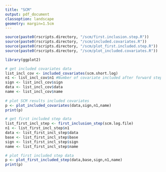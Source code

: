 ```yaml
---
title: "SCM"
output: pdf_document
classoption: landscape
geometry: margin=1.5cm
---
```


```r
source(paste0(rscripts.directory, "/scm/first.inclusion.step.R"))
source(paste0(rscripts.directory, "/scm/included.covariates.R"))
source(paste0(rscripts.directory, "/scm/plot_first.included.step.R"))
source(paste0(rscripts.directory, "/scm/plot_included.covariates.R"))

library(ggplot2)
```

```r
# get included covariates data
list_incl_cov <- included_covariates(scm.short.log)
n1 <- list_incl_cov$n1 #Number of covariate included after forward step
sign <- list_incl_cov$sign
data <- list_incl_cov$data
name <- list_incl_cov$name
    
# plot SCM results included covariates   
p <- plot_included_covariates(data,sign,n1,name)
print(p)
```
\pagebreak

```r
# get first included step data
list_first_incl_step <- first_inclusion_step(scm.log.file)
n1 <- list_first_incl_step$n1
data <- list_first_incl_step$data
base <- list_first_incl_step$base
sign <- list_first_incl_step$sign
name <- list_first_incl_step$name

# plot first included step data
p <- plot_first_included_step(data,base,sign,n1,name)
print(p)
```


